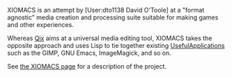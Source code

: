 XIOMACS is an attempt by [User:dto1138 David O'Toole] at a "format
agnostic" media creation and processing suite suitable for making
games and other experiences. 

Whereas [[Qix]] aims at a universal media editing tool, XIOMACS takes
the opposite approach and uses Lisp to tie together existing
[[UsefulApplications]] such as the GIMP, GNU Emacs, ImageMagick, and
so on. 

See [http://dto.github.com/notebook/xiomacs.html the XIOMACS page] for
a description of the project.